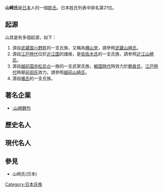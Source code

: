 {{expand|time=2013-12-29T04:25:14+00:00}}
{{unreferenced|time=2013-12-29T04:25:14+00:00}}
{{japanese|山崎氏|やまざきし|Yamazaki}}
'''山崎氏'''是[[日本|日本]]人的一個[[姓氏|姓氏]]。日本姓氏列表中排名第21位。

==起源==
山其是有多個起源，如下：
# 源自[[武蔵国|武蔵国]][[小野氏|小野姓]]的一支氏族，又稱為[[横山党|横山党]]，請參照[[武蔵山崎氏|武蔵山崎氏]]。
# 源自[[江戸時代|江戸時代]]位於[[近江国|近江国]]的諸侯，是[[佐佐木氏|佐佐木氏]]的一支氏族，請參照[[近江山崎氏|近江山崎氏]]。
# 源自[[越前国|越前国]][[赤松氏|赤松氏]]の一族的一支武家氏族，[[戦国時代_(日本)|戦国時代]]時效力於[[朝倉氏|朝倉氏]]，[[江戸時代|江戸時代]]時替[[前田氏|前田氏]]效力。請參照[[越前山崎氏|越前山崎氏]]。
# 源自[[橘氏|橘氏]]的一支氏族。

== 著名企業 ==
*[[:山崎麵包|:山崎麵包]]

== 歷史名人 ==

== 現代名人 ==

==參見==
*山崎氏(日本)

{{Surname-stub}}
{{DEFAULTSORT:Katou}}
[[Category:日本氏族|Category:日本氏族]]